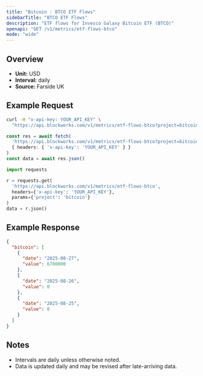 ```yaml
---
title: "Bitcoin : BTCO ETF Flows"
sidebarTitle: "BTCO ETF Flows"
description: "ETF flows for Invesco Galaxy Bitcoin ETF (BTCO)"
openapi: "GET /v1/metrics/etf-flows-btco"
mode: "wide"
---
```


## Overview

- **Unit:** USD
- **Interval:** daily
- **Source:** Farside UK

## Example Request

<CodeGroup>

```bash cURL
curl -H "x-api-key: YOUR_API_KEY" \
  "https://api.blockworks.com/v1/metrics/etf-flows-btco?project=bitcoin"
```

```typescript TypeScript
const res = await fetch(
  'https://api.blockworks.com/v1/metrics/etf-flows-btco?project=bitcoin',
  { headers: { 'x-api-key': 'YOUR_API_KEY' } }
)
const data = await res.json()
```

```python Python
import requests

r = requests.get(
  'https://api.blockworks.com/v1/metrics/etf-flows-btco',
  headers={'x-api-key': 'YOUR_API_KEY'},
  params={'project': 'bitcoin'}
)
data = r.json()
```

</CodeGroup>

## Example Response

```json
{
  "bitcoin": [
    {
      "date": "2025-08-27",
      "value": 6700000
    },
    {
      "date": "2025-08-26",
      "value": 0
    },
    {
      "date": "2025-08-25",
      "value": 0
    }
  ]
}
```

## Notes
- Intervals are daily unless otherwise noted.
- Data is updated daily and may be revised after late-arriving data.

